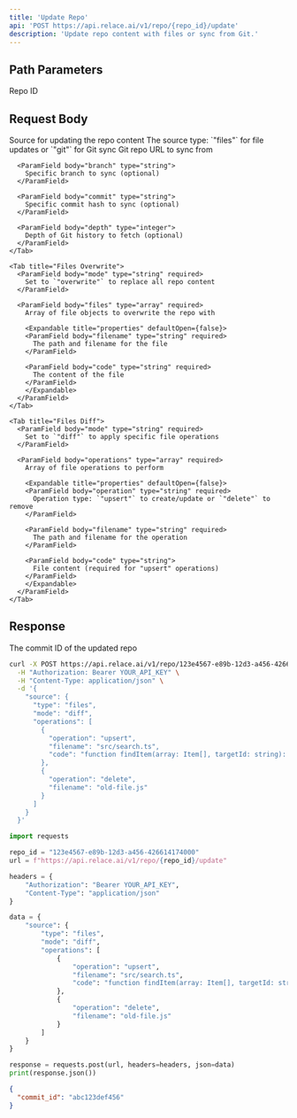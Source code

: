 ```yaml
---
title: 'Update Repo'
api: 'POST https://api.relace.ai/v1/repo/{repo_id}/update'
description: 'Update repo content with files or sync from Git.'
---
```


## Path Parameters

<ParamField path="repo_id" type="string" required>
  Repo ID
</ParamField>

## Request Body

<ParamField body="source" type="object" required>
  Source for updating the repo content

  <Expandable title="properties" defaultOpen={false}>

  <ParamField body="type" type="string" required>
    The source type: `"files"` for file updates or `"git"` for Git sync
  </ParamField>

  <Tabs>
    <Tab title="Git Source">
      <ParamField body="url" type="string" required>
        Git repo URL to sync from
      </ParamField>
      
      <ParamField body="branch" type="string">
        Specific branch to sync (optional)
      </ParamField>
      
      <ParamField body="commit" type="string">
        Specific commit hash to sync (optional)
      </ParamField>
      
      <ParamField body="depth" type="integer">
        Depth of Git history to fetch (optional)
      </ParamField>
    </Tab>
    
    <Tab title="Files Overwrite">
      <ParamField body="mode" type="string" required>
        Set to `"overwrite"` to replace all repo content
      </ParamField>
      
      <ParamField body="files" type="array" required>
        Array of file objects to overwrite the repo with
        
        <Expandable title="properties" defaultOpen={false}>
        <ParamField body="filename" type="string" required>
          The path and filename for the file
        </ParamField>
        
        <ParamField body="code" type="string" required>
          The content of the file
        </ParamField>
        </Expandable>
      </ParamField>
    </Tab>
    
    <Tab title="Files Diff">
      <ParamField body="mode" type="string" required>
        Set to `"diff"` to apply specific file operations
      </ParamField>
      
      <ParamField body="operations" type="array" required>
        Array of file operations to perform
        
        <Expandable title="properties" defaultOpen={false}>
        <ParamField body="operation" type="string" required>
          Operation type: `"upsert"` to create/update or `"delete"` to remove
        </ParamField>
        
        <ParamField body="filename" type="string" required>
          The path and filename for the operation
        </ParamField>
        
        <ParamField body="code" type="string">
          File content (required for "upsert" operations)
        </ParamField>
        </Expandable>
      </ParamField>
    </Tab>
  </Tabs>

  </Expandable>
</ParamField>

## Response

<ResponseField name="commit_id" type="string">
  The commit ID of the updated repo
</ResponseField>

<RequestExample>

```bash cURL
curl -X POST https://api.relace.ai/v1/repo/123e4567-e89b-12d3-a456-426614174000/update \
  -H "Authorization: Bearer YOUR_API_KEY" \
  -H "Content-Type: application/json" \
  -d '{
    "source": {
      "type": "files",
      "mode": "diff",
      "operations": [
        {
          "operation": "upsert",
          "filename": "src/search.ts",
          "code": "function findItem(array: Item[], targetId: string): Item | undefined {\n  for (let i = 0; i < array.length; i++) {\n    const item = array[i];\n    if (item.id === targetId) {\n      return item;\n    }\n  }\n  return undefined;\n}"
        },
        {
          "operation": "delete",
          "filename": "old-file.js"
        }
      ]
    }
  }'
```

```python Python
import requests

repo_id = "123e4567-e89b-12d3-a456-426614174000"
url = f"https://api.relace.ai/v1/repo/{repo_id}/update"

headers = {
    "Authorization": "Bearer YOUR_API_KEY",
    "Content-Type": "application/json"
}

data = {
    "source": {
        "type": "files",
        "mode": "diff",
        "operations": [
            {
                "operation": "upsert",
                "filename": "src/search.ts",
                "code": "function findItem(array: Item[], targetId: string): Item | undefined {\n  for (let i = 0; i < array.length; i++) {\n    const item = array[i];\n    if (item.id === targetId) {\n      return item;\n    }\n  }\n  return undefined;\n}"
            },
            {
                "operation": "delete",
                "filename": "old-file.js"
            }
        ]
    }
}

response = requests.post(url, headers=headers, json=data)
print(response.json())
```

</RequestExample>

<ResponseExample>

```json Response
{
  "commit_id": "abc123def456"
}
```

</ResponseExample>
